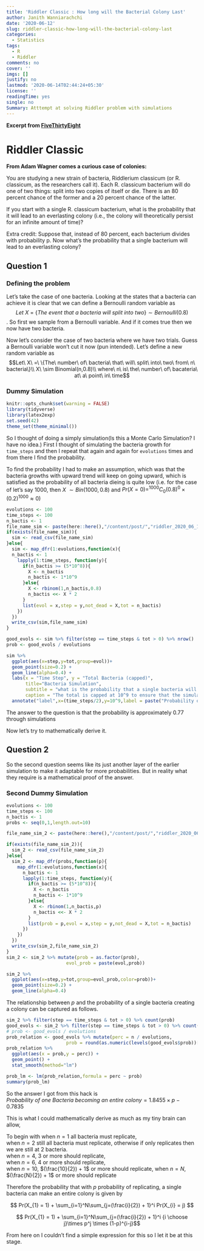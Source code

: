 ```yaml
---
title: 'Riddler Classic : How long will the Bacterial Colony Last'
author: Janith Wanniarachchi
date: '2020-06-12'
slug: riddler-classic-how-long-will-the-bacterial-colony-last
categories:
  - Statistics
tags:
  - R
  - Riddler
comments: no
cover: ''
imgs: []
justify: no
lastmod: '2020-06-14T02:44:24+05:30'
license: ''
readingTime: yes
single: no
Summary: Atttempt at solving Riddler problem with simulations
---
```


**Excerpt from [FiveThirtyEight](https://fivethirtyeight.com/features/how-long-will-the-bacterial-colony-last/)**

# Riddler Classic

**From Adam Wagner comes a curious case of colonies:**

You are studying a new strain of bacteria, Riddlerium classicum (or R. classicum, as the researchers call it). Each R. classicum bacterium will do one of two things: split into two copies of itself or die. There is an 80 percent chance of the former and a 20 percent chance of the latter.

If you start with a single R. classicum bacterium, what is the probability that it will lead to an everlasting colony (i.e., the colony will theoretically persist for an infinite amount of time)?

Extra credit: Suppose that, instead of 80 percent, each bacterium divides with probability p. Now what’s the probability that a single bacterium will lead to an everlasting colony?

## Question 1

### Defining the problem

Let's take the case of one bacteria. Looking at the states that a bacteria can achieve it is clear that we can define a Bernoulli random variable as $$Let\ X\ =\ \{The\ event\ that\ a\ bacteria\ will\ split\ into\ two\} \sim Bernoulli(0.8)$$. So first we sample from a Bernoulli variable. And if it comes true then we now have two bacteria. 

Now let's consider the case of two bacteria where we have two trials. Guess a Bernoulli variable won't cut it now (pun intended). Let's define a new random variable as $$Let\ X\ =\ \{The\ number\ of\ bacteria\ that\ will\ split\ into\ two\ from\ n\ bacteria\}\\ X\ \sim Binomial(n,0.8)\\ where\ n\ is\ the\ number\ of\ bacateria\ at\ a\ point\ in\ time$$

### Dummy Simulation

```r
knitr::opts_chunk$set(warning = FALSE)
library(tidyverse)
library(latex2exp)
set.seed(42)
theme_set(theme_minimal())
```

So I thought of doing a simply simulation(Is this a Monte Carlo Simulation? I have no idea.) First I thought of simulating the bacteria growth for ```time_steps``` and then I repeat that again and again for ```evolutions``` times and from there I find the probability. 

To find the probability I had to make an assumption, which was that the bacteria growths with upward trend will keep on going upward, which is satisfied as the probability of all bacteria dieing is quite low (i.e. for the case of let's say 1000, then $X\ \sim Bin(1000,0.8)$ and $Pr(X = 0) = ^{1000}C_{0}(0.8)^{0}\times(0.2)^{1000} \approx 0$) 

```r
evolutions <- 100
time_steps <- 100
n_bactis <- 1
file_name_sim <- paste(here::here(),"/content/post/","riddler_2020_06_12_sim.csv",sep="")
if(exists(file_name_sim)){
  sim <- read_csv(file_name_sim)
}else{
  sim <- map_dfr(1:evolutions,function(x){
  n_bactis <- 1
    lapply(1:time_steps, function(y){
      if(n_bactis >= (5*10^8)){
        X <- n_bactis
        n_bactis <- 1*10^9
      }else{
        X <- rbinom(1,n_bactis,0.8)
        n_bactis <<- X * 2
      }
      list(evol = x,step = y,not_dead = X,tot = n_bactis)
    }) 
  })
  write_csv(sim,file_name_sim)
}

good_evols <- sim %>% filter(step == time_steps & tot > 0) %>% nrow()
prob <- good_evols / evolutions

sim %>% 
  ggplot(aes(x=step,y=tot,group=evol))+
  geom_point(size=0.2) + 
  geom_line(alpha=0.4) +
  labs(x = "Time Step", y = "Total Bacteria (capped)",
       title="Bacteria Simulation",
       subtitle = "what is the probability that a single bacteria will lead to an everlasting colony?",
       caption = "The total is capped at 10^9 to ensure that the simulation doesnt go beyond the integer limit") +
  annotate("label",x=(time_steps/2),y=10^9,label = paste("Probability of spreading is =",prob))

```

The answer to the question is that the probability is approximately 0.77 through simulations

Now let's try to mathematically derive it. 



## Question 2

So the second question seems like its just another layer of the earlier simulation to make it adaptable for more probabilities. But in reality what they require is a mathematical proof of the answer. 

### Second Dummy Simulation

```r
evolutions <- 100
time_steps <- 100
n_bactis <- 1
probs <- seq(0,1,length.out=10)

file_name_sim_2 <- paste(here::here(),"/content/post/","riddler_2020_06_12_sim_2.csv",sep="")

if(exists(file_name_sim_2)){
  sim_2 <- read_csv(file_name_sim_2)
}else{
  sim_2 <- map_dfr(probs,function(p){
    map_dfr(1:evolutions,function(x){
      n_bactis <- 1
      lapply(1:time_steps, function(y){
        if(n_bactis >= (5*10^8)){
          X <- n_bactis
          n_bactis <- 1*10^9
        }else{
          X <- rbinom(1,n_bactis,p)
          n_bactis <<- X * 2
        }
        list(prob = p,evol = x,step = y,not_dead = X,tot = n_bactis)
      }) 
    })
  })
  write_csv(sim_2,file_name_sim_2)
}
sim_2 <- sim_2 %>% mutate(prob = as.factor(prob),
                      evol_prob = paste(evol,prob))

sim_2 %>% 
  ggplot(aes(x=step,y=tot,group=evol_prob,color=prob))+
  geom_point(size=0.2) + 
  geom_line(alpha=0.4)
```

The relationship between $p$ and the probability of a single bacteria creating a colony can be captured as follows. 

```r
sim_2 %>% filter(step == time_steps & tot > 0) %>% count(prob)
good_evols <- sim_2 %>% filter(step == time_steps & tot > 0) %>% count(prob)
# prob <- good_evols / evolutions
prob_relation <- good_evols %>% mutate(perc = n / evolutions,
                      prob = round(as.numeric(levels(good_evols$prob))[good_evols$prob],2))
prob_relation %>% 
  ggplot(aes(x = prob,y = perc)) +
  geom_point() +
  stat_smooth(method="lm")
```

```r
prob_lm <- lm(prob_relation,formula = perc ~ prob)
summary(prob_lm)
```

So the answer I got from this hack is $Probability\ of\ one\ Bacteria\ becoming\ an\ entire\ colony = 1.8455\times{p} -0.7835$

This is what I could mathematically derive as much as my tiny brain can allow, 

To begin with when $n = 1$ all bacteria must replicate,   
when $n = 2$ still all bacteria must replicate, otherwise if only replicates then we are still at 2 bacteria.    
when $n = 4$, 3 or more should replicate,   
when $n = 6$, 4 or more should replicate,   
when $n = 10$, $(\frac{10}{2}) + 1$ or more should replicate,
when $n = N$, $(\frac{N}{2}) + 1$ or more should replicate

Therefore the probability that with $p$ probability of replicating, a single bacteria can make an entire colony is given by

$$ Pr(X_{1} = 1) + \sum_{i=1}^N\sum_{j=(\frac{i}{2}) + 1}^i Pr(X_{i} = j) $$   

$$ Pr(X_{1} = 1) + \sum_{i=1}^N\sum_{j=(\frac{i}{2}) + 1}^i {i \choose j}\times p^j \times (1-p)^{i-j}$$   

From here on I couldn't find a simple expression for this so I let it be at this stage. 